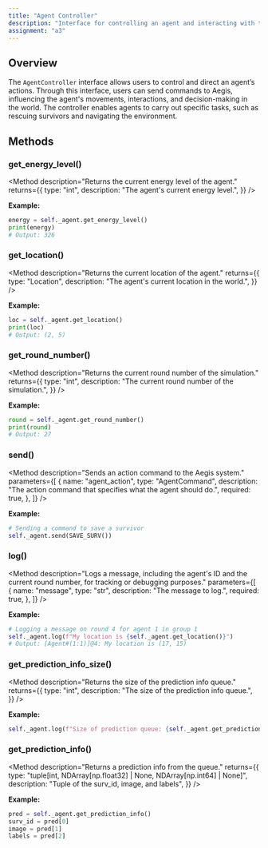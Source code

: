 ```yaml
---
title: "Agent Controller"
description: "Interface for controlling an agent and interacting with the Aegis system."
assignment: "a3"
---
```


## Overview

The `AgentController` interface allows users to control and direct an agent’s actions.
Through this interface, users can send commands to Aegis, influencing the agent's movements,
interactions, and decision-making in the world. The controller enables agents to carry
out specific tasks, such as rescuing survivors and navigating the environment.

## Methods

### get_energy_level()

<Method
  description="Returns the current energy level of the agent."
  returns={{
    type: "int",
    description: "The agent's current energy level.",
  }}
/>

**Example:**

```py
energy = self._agent.get_energy_level()
print(energy)
# Output: 326
```

### get_location()

<Method
  description="Returns the current location of the agent."
  returns={{
    type: "Location",
    description: "The agent's current location in the world.",
  }}
/>

**Example:**

```py
loc = self._agent.get_location()
print(loc)
# Output: (2, 5)
```

### get_round_number()

<Method
  description="Returns the current round number of the simulation."
  returns={{
    type: "int",
    description: "The current round number of the simulation.",
  }}
/>

**Example:**

```py
round = self._agent.get_round_number()
print(round)
# Output: 27
```

### send()

<Method
  description="Sends an action command to the Aegis system."
  parameters={[
    {
      name: "agent_action",
      type: "AgentCommand",
      description:
        "The action command that specifies what the agent should do.",
      required: true,
    },
  ]}
/>

**Example:**

```py
# Sending a command to save a survivor
self._agent.send(SAVE_SURV())
```

### log()

<Method
  description="Logs a message, including the agent's ID and the current round number, for tracking or debugging purposes."
  parameters={[
    {
      name: "message",
      type: "str",
      description: "The message to log.",
      required: true,
    },
  ]}
/>

**Example:**

```py
# Logging a message on round 4 for agent 1 in group 1
self._agent.log(f"My location is {self._agent.get_location()}")
# Output: [Agent#(1:1)]@4: My location is (17, 15)
```

### get_prediction_info_size()

<Method
  description="Returns the size of the prediction info queue."
  returns={{
    type: "int",
    description: "The size of the prediction info queue.",
  }}
/>

**Example:**

```py
self._agent.log(f"Size of prediction queue: {self._agent.get_prediction_info_size()}")
```

### get_prediction_info()

<Method
  description="Returns a prediction info from the queue."
  returns={{
    type: "tuple[int, NDArray[np.float32] | None, NDArray[np.int64] | None]",
    description: "Tuple of the surv_id, image, and labels",
  }}
/>

**Example:**

```py
pred = self._agent.get_prediction_info()
surv_id = pred[0]
image = pred[1]
labels = pred[2]
```

